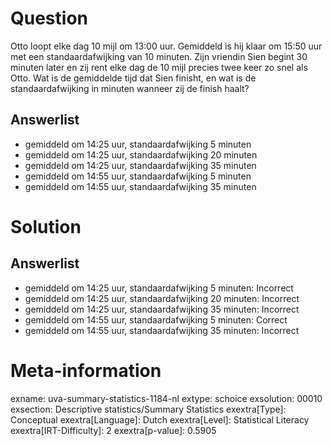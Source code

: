 Question
========

Otto loopt elke dag 10 mijl om 13:00 uur. Gemiddeld is hij klaar om
15:50 uur met een standaardafwijking van 10 minuten. Zijn vriendin Sien
begint 30 minuten later en zij rent elke dag de 10 mijl precies twee
keer zo snel als Otto. Wat is de gemiddelde tijd dat Sien finisht, en
wat is de standaardafwijking in minuten wanneer zij de finish haalt?

Answerlist
----------

* gemiddeld om 14:25 uur, standaardafwijking 5 minuten
* gemiddeld om 14:25 uur, standaardafwijking 20 minuten
* gemiddeld om 14:25 uur, standaardafwijking 35 minuten
* gemiddeld om 14:55 uur, standaardafwijking 5 minuten
* gemiddeld om 14:55 uur, standaardafwijking 35 minuten

Solution
========

Answerlist
----------

* gemiddeld om 14:25 uur, standaardafwijking 5 minuten: Incorrect
* gemiddeld om 14:25 uur, standaardafwijking 20 minuten: Incorrect
* gemiddeld om 14:25 uur, standaardafwijking 35 minuten: Incorrect
* gemiddeld om 14:55 uur, standaardafwijking 5 minuten: Correct
* gemiddeld om 14:55 uur, standaardafwijking 35 minuten: Incorrect

Meta-information
================
exname: uva-summary-statistics-1184-nl
extype: schoice
exsolution: 00010
exsection: Descriptive statistics/Summary Statistics 
exextra[Type]: Conceptual
exextra[Language]: Dutch
exextra[Level]: Statistical Literacy
exextra[IRT-Difficulty]: 2
exextra[p-value]: 0.5905
